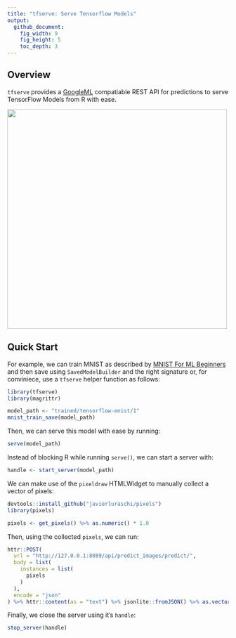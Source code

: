 ```yaml
---
title: "tfserve: Serve Tensorflow Models"
output:
  github_document:
    fig_width: 9
    fig_height: 5
    toc_depth: 3
---
```


## Overview

`tfserve` provides a [GoogleML](https://cloud.google.com/ml-engine/docs/prediction-overview)
compatiable REST API for predictions to serve TensorFlow Models from R with ease.

<img src="tools/readme/swagger.png" width=500 />

## Quick Start

For example, we can train MNIST as described by [MNIST For ML Beginners](https://tensorflow.rstudio.com/tensorflow/articles/tutorial_mnist_beginners.html)
and then save using `SavedModelBuilder` and the right signature or, for conviniece, 
use a `tfserve` helper function as follows:

```r
library(tfserve)
library(magrittr)

model_path <- "trained/tensorflow-mnist/1"
mnist_train_save(model_path)
```

Then, we can serve this model with ease by running:

```r
serve(model_path)
```

Instead of blocking R while running `serve()`, we can start a server with:

```r
handle <- start_server(model_path)
```

We can make use of the `pixeldraw` HTMLWidget to manually collect a vector of pixels:

```r
devtools::install_github("javierluraschi/pixels")
library(pixels)

pixels <- get_pixels() %>% as.numeric() * 1.0
```

Then, using the collected `pixels`, we can run:

```r
httr::POST(
  url = "http://127.0.0.1:8089/api/predict_images/predict/",
  body = list(
    instances = list(
      pixels
    )
  ),
  encode = "json"
) %>% httr::content(as = "text") %>% jsonlite::fromJSON() %>% as.vector() %>% round(digits = 1)
```

Finally, we close the server using it's `handle`:

```r
stop_server(handle)
```
